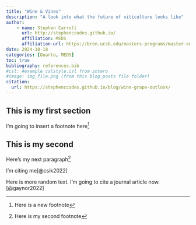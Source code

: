 ```yaml
---
title: "Wine & Vines"
description: "A look into what the future of viticulture looks like"
author: 
    - name: Stephen Carroll
      url: http://stephenccodes.github.io/
      affiliation: MEDS
      affiliation-url: https://bren.ucsb.edu/masters-programs/master-environmental-data-science/academics-meds-program
date: 2024-10-18
categories: [Quarto, MEDS]
toc: true
bibliography: references.bib
#csl: #example cslstyle.csl from zotero
#image: img_file.png (from this blog_posts file folder)
citation: 
  url: https://stephenccodes.github.io/blog/wine-grape-outlook/
---
```


## This is my first section

I'm going to insert a footnote here[^1]

[^1]: Here is a new footnote

## This is my second

Here's my next paragraph[^2]

[^2]: Here is my second footnote

I'm citing me[@csik2022]

Here is more random text. I'm going to cite a journal article now.[@gaynor2022]
